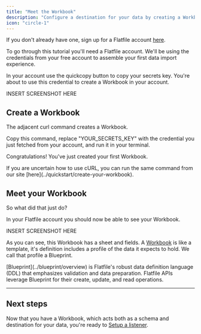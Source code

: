 ```yaml
---
title: "Meet the Workbook"
description: "Configure a destination for your data by creating a Workbook"
icon: "circle-1"
---
```


If you don't already have one, sign up for a Flatfile account [here](https://platform.flatfile.com/account/sign-up).

<Note>
  To go through this tutorial you'll need a Flatfile account. We'll be using the
  credentials from your free account to assemble your first data import
  experience.
</Note>

In your account use the quickcopy button to copy your secrets key. You're about to use this credential to create a Workbook in your account.

INSERT SCREENSHOT HERE

## Create a Workbook

The adjacent curl command creates a Workbook.

Copy this command, replace "YOUR_SECRETS_KEY" with the credential you just fetched from your account, and run it in your terminal.

Congratulations! You've just created your first Workbook.

<Info>
  If you are uncertain how to use cURL, you can run the same command from our
  site [here](../quickstart/create-your-workbook).
</Info>

<RequestExample>
  <Snippet file="shared/workbook_curl.mdx" />
</RequestExample>

## Meet your Workbook

So what did that just do?

In your Flatfile account you should now be able to see your Workbook.

INSERT SCREENSHOT HERE

As you can see, this Workbook has a sheet and fields. A <Tooltip tip="Analogous to a database...">[Workbook](https://flatfileinc.mintlify.dev/docs/concepts/workbooks)</Tooltip> is like a template, it's definition includes a profile of the data it expects to hold. We call that profile a Blueprint.

<Note>
  [Blueprint](../blueprint/overview) is Flatfile's robust data definition
  language (DDL) that emphasizes validation and data preparation. Flatfile APIs
  leverage Blueprint for their create, update, and read operations.
</Note>

---

## Next steps

Now that you have a Workbook, which acts both as a schema and destination for your data, you're ready to [Setup a listener](../quickstart/meet-the-listener).
